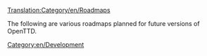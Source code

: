 [[Translation:Category/en/Roadmaps]]

The following are various roadmaps planned for future versions of OpenTTD.

[[Category:en/Development]]